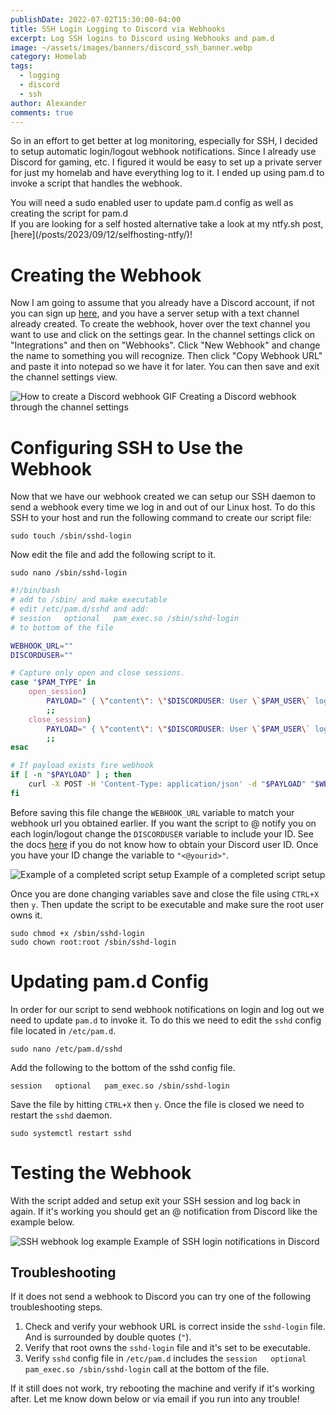 ```yaml
---
publishDate: 2022-07-02T15:30:00-04:00
title: SSH Login Logging to Discord via Webhooks
excerpt: Log SSH logins to Discord using Webhooks and pam.d
image: ~/assets/images/banners/discord_ssh_banner.webp
category: Homelab
tags:
  - logging
  - discord
  - ssh
author: Alexander
comments: true
---
```


So in an effort to get better at log monitoring, especially for SSH, I decided to setup automatic login/logout webhook notifications. Since I already use Discord for gaming, etc. I figured it would be easy to set up a private server for just my homelab and have everything log to it. I ended up using pam.d to invoke a script that handles the webhook.

<Aside type="caution">
You will need a sudo enabled user to update pam.d config as well as creating the script for pam.d
</Aside>

<Aside type="tip">
If you are looking for a self hosted alternative take a look at my ntfy.sh post, [here](/posts/2023/09/12/selfhosting-ntfy/)!
</Aside>

# Creating the Webhook

Now I am going to assume that you already have a Discord account, if not you can sign up [here](https://discord.com/register), and you have a server setup with a text channel already created. To create the webhook, hover over the text channel you want to use and click on the settings gear. In the channel settings click on "Integrations" and then on "Webhooks". Click "New Webhook" and change the name to something you will recognize. Then click "Copy Webhook URL" and paste it into notepad so we have it for later. You can then save and exit the channel settings view.

![How to create a Discord webhook GIF](discord-webhook-creation.webp)
<ImgDesc>Creating a Discord webhook through the channel settings</ImgDesc>

# Configuring SSH to Use the Webhook

Now that we have our webhook created we can setup our SSH daemon to send a webhook every time we log in and out of our Linux host. To do this SSH to your host and run the following command to create our script file:

```shell showLineNumbers=false
sudo touch /sbin/sshd-login
```

Now edit the file and add the following script to it.

```shell showLineNumbers=false
sudo nano /sbin/sshd-login
```

```bash title="sshd-login"
#!/bin/bash
# add to /sbin/ and make executable
# edit /etc/pam.d/sshd and add:
# session   optional   pam_exec.so /sbin/sshd-login
# to bottom of the file

WEBHOOK_URL=""
DISCORDUSER=""

# Capture only open and close sessions.
case "$PAM_TYPE" in
    open_session)
        PAYLOAD=" { \"content\": \"$DISCORDUSER: User \`$PAM_USER\` logged in to \`$HOSTNAME\` (remote host: $PAM_RHOST).\" }"
        ;;
    close_session)
        PAYLOAD=" { \"content\": \"$DISCORDUSER: User \`$PAM_USER\` logged out of \`$HOSTNAME\` (remote host: $PAM_RHOST).\" }"
        ;;
esac

# If payload exists fire webhook
if [ -n "$PAYLOAD" ] ; then
    curl -X POST -H 'Content-Type: application/json' -d "$PAYLOAD" "$WEBHOOK_URL"
fi
```

Before saving this file change the `WEBHOOK_URL` variable to match your webhook url you obtained earlier. If you want the script to @ notify you on each login/logout change the `DISCORDUSER` variable to include your ID. See the docs [here](https://support.discord.com/hc/en-us/articles/206346498-Where-can-I-find-my-User-Server-Message-ID-#:~:text=1%20Make%20sure%20you%20have%20Developer%20mode%20enabled.,...%205%20Obtaining%20IDs%20-%20Mobile%20App.%20) if you do not know how to obtain your Discord user ID. Once you have your ID change the variable to `"<@yourid>"`.

![Example of a completed script setup](discord-completed-webhook-script.webp)
<ImgDesc>Example of a completed script setup</ImgDesc>

Once you are done changing variables save and close the file using `CTRL+X` then `y`. Then update the script to be executable and make sure the root user owns it.

```shell showLineNumbers=false
sudo chmod +x /sbin/sshd-login
sudo chown root:root /sbin/sshd-login
```

# Updating pam.d Config

In order for our script to send webhook notifications on login and log out we need to update `pam.d` to invoke it. To do this we need to edit the `sshd` config file located in `/etc/pam.d`.

```shell showLineNumbers=false
sudo nano /etc/pam.d/sshd
```

Add the following to the bottom of the sshd config file.

```shell title="sshd"
session   optional   pam_exec.so /sbin/sshd-login
```

Save the file by hitting `CTRL+X` then `y`. Once the file is closed we need to restart the `sshd` daemon.

```shell showLineNumbers=false
sudo systemctl restart sshd
```

# Testing the Webhook

With the script added and setup exit your SSH session and log back in again. If it's working you should get an @ notification from Discord like the example below.

<Image src={DISCORD_SSH_LOGGING} alt="SSH webhook log example" width={1920} />
<ImgDesc>Example of SSH login notifications in Discord</ImgDesc>

## Troubleshooting 

If it does not send a webhook to Discord you can try one of the following troubleshooting steps.

1. Check and verify your webhook URL is correct inside the `sshd-login` file. And is surrounded by double quotes (`"`).
2. Verify that root owns the `sshd-login` file and it's set to be executable.
3. Verify `sshd` config file in `/etc/pam.d` includes the `session   optional   pam_exec.so /sbin/sshd-login` call at the bottom of the file.

If it still does not work, try rebooting the machine and verify if it's working after. Let me know down below or via email if you run into any trouble! 
